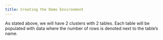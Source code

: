 ```yaml
---
title: Creating the Demo Environment
---
```


As stated above, we will have 2 clusters with 2 tables. Each table will be populated with data 
where the number of rows is denoted next to the table’s name.